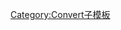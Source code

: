 {{convert/{{{d}}}Na|{{{1}}}|{{{2|}}}|{{{3|}}}|{{{4|}}}|s={{{s|}}}|r={{{r}}}
|n=dunum
|t=dunam
|o=km2 mi2
|b=1337.803776
|j=3.126392417-{{{j|0}}}}}<noinclude>
[[Category:Convert子模板]]
</noinclude>